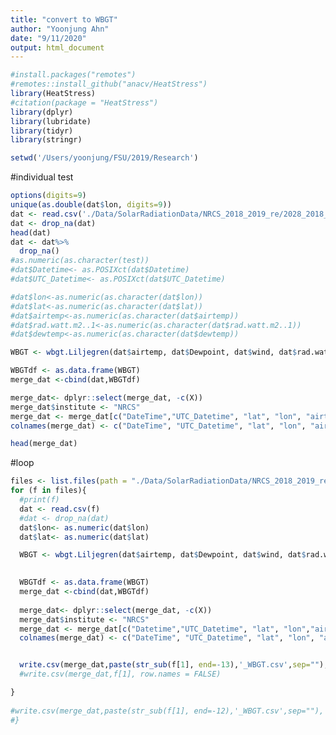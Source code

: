 ```yaml
---
title: "convert to WBGT"
author: "Yoonjung Ahn"
date: "9/11/2020"
output: html_document
---
```

```r
#install.packages("remotes")
#remotes::install_github("anacv/HeatStress")
library(HeatStress)
#citation(package = "HeatStress")
library(dplyr)
library(lubridate)
library(tidyr)
library(stringr)
```

```r
setwd('/Users/yoonjung/FSU/2019/Research')
```

#individual test
```r
options(digits=9)
unique(as.double(dat$lon, digits=9))
dat <- read.csv('./Data/SolarRadiationData/NRCS_2018_2019_re/2028_2018_combined_forwbgt.csv')
dat <- drop_na(dat)
head(dat)
dat <- dat%>%
  drop_na()
#as.numeric(as.character(test)) 
#dat$Datetime<- as.POSIXct(dat$Datetime)
#dat$UTC_Datetime<- as.POSIXct(dat$UTC_Datetime)

#dat$lon<-as.numeric(as.character(dat$lon)) 
#dat$lat<-as.numeric(as.character(dat$lat)) 
#dat$airtemp<-as.numeric(as.character(dat$airtemp)) 
#dat$rad.watt.m2..1<-as.numeric(as.character(dat$rad.watt.m2..1)) 
#dat$dewtemp<-as.numeric(as.character(dat$dewtemp)) 

WBGT <- wbgt.Liljegren(dat$airtemp, dat$Dewpoint, dat$wind, dat$rad.watt.m2., dat$UTC_Datetime, dat$lon[1], dat$lat[1], tolerance = 1e-04, noNAs = TRUE, swap = FALSE, hour = FALSE)

WBGTdf <- as.data.frame(WBGT)
merge_dat <-cbind(dat,WBGTdf)

merge_dat<- dplyr::select(merge_dat, -c(X)) 
merge_dat$institute <- "NRCS"
merge_dat <- merge_dat[c("DateTime","UTC_Datetime", "lat", "lon", "airtemp","rad.watt.m2.","wind","dewtemp","data","Tnwb","Tg","institute")]
colnames(merge_dat) <- c("DateTime", "UTC_Datetime", "lat", "lon", "airtemp", "rad.watt.m2.", "wind","dewpoint","wbgt","Tnwb","Tg","institute")

head(merge_dat)
```

#loop 
```r
files <- list.files(path = "./Data/SolarRadiationData/NRCS_2018_2019_re", pattern = "forwbgt.csv", full.names = T)
for (f in files){
  #print(f)
  dat <- read.csv(f)
  #dat <- drop_na(dat)
  dat$lon<- as.numeric(dat$lon)
  dat$lat<- as.numeric(dat$lat)

  WBGT <- wbgt.Liljegren(dat$airtemp, dat$Dewpoint, dat$wind, dat$rad.watt.m2., dat$UTC_Datetime, dat$lon[1], dat$lat[1], tolerance = 1e-04, noNAs = TRUE, swap = FALSE, hour = FALSE)

  
  WBGTdf <- as.data.frame(WBGT)
  merge_dat <-cbind(dat,WBGTdf)
  
  merge_dat<- dplyr::select(merge_dat, -c(X)) 
  merge_dat$institute <- "NRCS"
  merge_dat <- merge_dat[c("Datetime","UTC_Datetime", "lat", "lon","airtemp","rad.watt.m2.","wind","Dewpoint","data","Tnwb","Tg","institute")]
  colnames(merge_dat) <- c("DateTime", "UTC_Datetime", "lat", "lon", "airtemp", "rad.watt.m2.", "wind","dewpoint","wbgt","Tnwb","Tg","institute")


  write.csv(merge_dat,paste(str_sub(f[1], end=-13),'_WBGT.csv',sep=""), row.names = FALSE)
  #write.csv(merge_dat,f[1], row.names = FALSE)

}
  
#write.csv(merge_dat,paste(str_sub(f[1], end=-12),'_WBGT.csv',sep=""), row.names = FALSE)
#}

```
